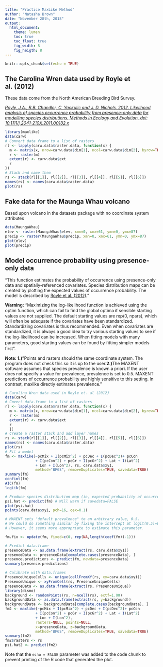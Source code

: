 ```yaml
---
title: "Practice MaxLike Method"
author: "Natasha Brown"
date: "November 28th, 2018"
output: 
  html_document:
    theme: lumen
    toc: true
    toc_float: true
    fig_width: 8
    fig_heigth: 8
---
```


```r
knitr::opts_chunk$set(echo = TRUE)
```

## The Carolina Wren data used by Royle et al. (2012)

These data come from the North American Breeding Bird Survey.

[*Royle, J.A., R.B. Chandler, C. Yackulic and J. D. Nichols. 2012. Likelihood analysis of species occurrence probability from presence-only data for modelling species distributions. Methods in Ecology and Evolution. doi: 10.1111/j.2041-210X.2011.00182.x*](Royle_et_al-2012-Methods_in_Ecology_and_Evolution.pdf) 


```r
library(maxlike)
data(carw)
# Convert data frame to a list of rasters 
rl <- lapply(carw.data$raster.data, function(x) { 
  m <- matrix(x, nrow=carw.data$dim[1], ncol=carw.data$dim[2], byrow=TRUE) 
  r <- raster(m)
  extent(r) <- carw.data$ext 
  r
})
# Stack and name them 
rs <- stack(rl[[1]], rl[[2]], rl[[3]], rl[[4]], rl[[5]], rl[[6]]) 
names(rs) <- names(carw.data$raster.data)
plot(rs)
```

## Fake data for the Maunga Whau volcano

Based upon volcano in the datasets package with no coordinate system attributes

```r
data(MaungaWhau) 
elev <- raster(MaungaWhau$elev, xmn=0, xmx=61, ymn=0, ymx=87) 
precip <- raster(MaungaWhau$precip, xmn=0, xmx=61, ymn=0, ymx=87)
plot(elev)
plot(precip)
```

## Model occurrence probability using presence-only data

"This function estimates the probability of occurrence using presence-only data and spatially-referenced covariates. Species distribution maps can be created by plotting the expected values of occurrence probability. The model is described by [Royle et al. (2012)](https://besjournals.onlinelibrary.wiley.com/doi/epdf/10.1111/j.2041-210X.2011.00182.x)."


**Warning:** "Maximizing the log-likelihood function is achieved using the optim function, which can fail to ﬁnd the global optima if sensible starting values are not supplied. The default starting values are rep(0, npars), which will often be adequate if the covariates have been standardized. Standardizing covariates is thus recommended. Even when covariates are standardized, it is always a good idea to try various starting values to see if the log-likelihood can be increased. When ﬁtting models with many parameters, good starting values can be found by ﬁtting simpler models ﬁrst".

**Note: 1.)**"Points and rasters should the same coordinate system. The program does not check this so it is up to the user.**2.)**The MAXENT software assumes that species prevalence is known a priori. If the user does not specify a value for prevalence, prevalence is set to 0.5. MAXENT predictions of occurrence probability are highly sensitive to this setting. In contrast, maxlike directly estimates prevalence."

```r
# Carolina Wren data used in Royle et. al (2012) 
data(carw)
# Covert data.frame to a list of rasters 
rl <- lapply(carw.data$raster.data, function(x) { 
  m <- matrix(x, nrow=carw.data$dim[1], ncol=carw.data$dim[2], byrow=TRUE) 
  r <- raster(m) 
  extent(r) <- carw.data$ext 
  r 
  })
# Create a raster stack and add layer names 
rs <- stack(rl[[1]], rl[[2]], rl[[3]], rl[[4]], rl[[5]], rl[[6]]) 
names(rs) <- names(carw.data$raster.data)
plot(rs)
# Fit a model 
fm <- maxlike(~pcMix + I(pcMix^2) + pcDec + I(pcDec^2)+ pcCon 
              + I(pcCon^2) + pcGr + I(pcGr^2) + Lat + I(Lat^2) 
              + Lon + I(Lon^2), rs, carw.data$xy1, 
              method="BFGS", removeDuplicates=TRUE, savedata=TRUE)
summary(fm) 
confint(fm) 
AIC(fm) 
logLik(fm)

# Produce species distribution map (ie, expected probability of occurrence) 
psi.hat <- predict(fm) # Will warn if savedata=FALSE 
plot(psi.hat) 
points(carw.data$xy1, pch=16, cex=0.1)

# MAXENT sets "default prevalence" to an arbitrary value, 0.5. 
# We could do something similar by fixing the intercept at logit(0.5)=0. 
# However, it seems more appropriate to estimate this parameter.

fm.fix <- update(fm, fixed=c(0, rep(NA,length(coef(fm))-1)))

# Predict data.frame 
presenceData <- as.data.frame(extract(rs, carw.data$xy1)) 
presenceData <- presenceData[complete.cases(presenceData), ] 
presence.predictions <- predict(fm, newdata=presenceData) 
summary(presence.predictions)

# Calibrate with data.frames 
PresenceUniqueCells <- unique(cellFromXY(rs, xy=carw.data$xy1)) 
PresenceUnique <- xyFromCell(rs, PresenceUniqueCells) 
presenceData <- as.data.frame(extract(rs, PresenceUnique)) 
library(dismo) 
background <- randomPoints(rs, n=ncell(rs), extf=1.00) 
backgroundData <- as.data.frame(extract(rs, y=background)) 
backgroundData <- backgroundData[complete.cases(backgroundData), ] 
fm2 <- maxlike(~pcMix + I(pcMix^2) + pcDec + I(pcDec^2)+ pcCon 
              + I(pcCon^2) + pcGr + I(pcGr^2) + Lat + I(Lat^2) 
              + Lon + I(Lon^2), 
              rasters=NULL, points=NULL, 
              x=presenceData, z=backgroundData, 
              method="BFGS", removeDuplicates=TRUE, savedata=TRUE)
summary(fm2)
fm2$rasters <- rs 
psi.hat2 <- predict(fm2)
```

Note that the `echo = FALSE` parameter was added to the code chunk to prevent printing of the R code that generated the plot.
